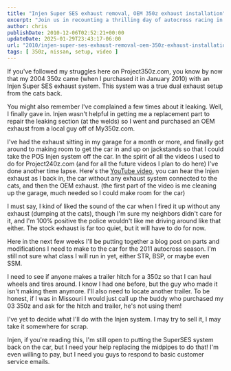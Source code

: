 ```yaml
---
title: "Injen Super SES exhaust removal, OEM 350z exhaust installation"
excerpt: "Join us in recounting a thrilling day of autocross racing in California, including course walk-throughs, heat runs, and personal insights."
author: chris
publishDate: 2010-12-06T02:52:21+00:00
updateDate: 2025-01-29T23:43:17-06:00
url: "2010/injen-super-ses-exhaust-removal-oem-350z-exhaust-installation"
tags: [ 350z, nissan, setup, video ]
---
```


If you've followed my struggles here on Project350z.com, you know by now that my 2004 350z came (when I purchased it in January 2010) with an Injen Super SES exhaust system. This system was a true dual exhaust setup from the cats back.

You might also remember I've complained a few times about it leaking. Well, I finally gave in. Injen wasn't helpful in getting me a replacement part to repair the leaking section (at the welds) so I went and purchased an OEM exhaust from a local guy off of My350z.com.

I've had the exhaust sitting in my garage for a month or more, and finally got around to making room to get the car in and up on jackstands so that I could take the POS Injen system off the car. In the spirit of all the videos I used to do for Project240z.com (and for all the future videos I plan to do here) I've done another time lapse. Here's the [YouTube video](https://www.youtube.com/watch?v=uulSUF6BUVk), you can hear the Injen exhaust as I back in, the car without any exhaust system connected to the cats, and then the OEM exhaust. (the first part of the video is me cleaning up the garage, much needed so I could make room for the car)

<YouTubeEmbed videoId="uulSUF6BUVk" title="Injen Super SES exhaust removal, OEM 350z exhaust installation" publishDate="2007-02-26T07:32:57+00:00" description="Join us in recounting a thrilling day of autocross racing in California, including course walk-throughs, heat runs, and personal insights." />

I must say, I kind of liked the sound of the car when I fired it up without any exhaust (dumping at the cats), though I'm sure my neighbors didn't care for it, and I'm 100% positive the police wouldn't like me driving around like that either. The stock exhaust is far too quiet, but it will have to do for now.

Here in the next few weeks I'll be putting together a blog post on parts and modifications I need to make to the car for the 2011 autocross season. I'm still not sure what class I will run in yet, either STR, BSP, or maybe even SSM.

I need to see if anyone makes a trailer hitch for a 350z so that I can haul wheels and tires around. I know I had one before, but the guy who made it isn't making them anymore. I'll also need to locate another trailer. To be honest, if I was in Missouri I would just call up the buddy who purchased my 03 350z and ask for the hitch and trailer, he's not using them!

I've yet to decide what I'll do with the Injen system. I may try to sell it, I may take it somewhere for scrap.

Injen, if you're reading this, I'm still open to putting the SuperSES system back on the car, but I need your help replacing the midpipes to do that! I'm even willing to pay, but I need you guys to respond to basic customer service emails.

